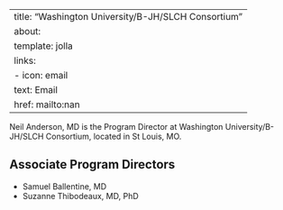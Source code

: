 
---
title: "Washington University/B-JH/SLCH Consortium"
about:
  template: jolla
  links:
    - icon: email
      text: Email
      href: mailto:nan
---

Neil Anderson, MD is the Program Director at Washington University/B-JH/SLCH Consortium, located in St Louis, MO. 

## Associate Program Directors

- Samuel Ballentine, MD
- Suzanne Thibodeaux, MD, PhD
